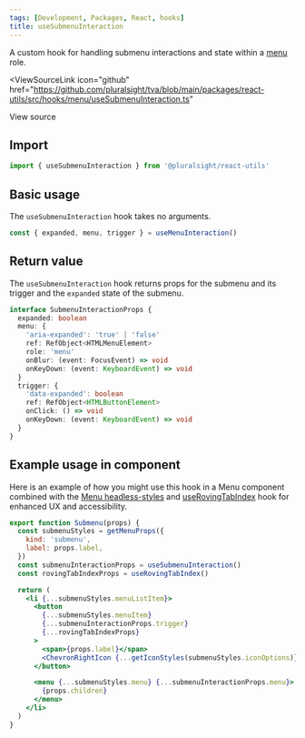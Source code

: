 ```yaml
---
tags: [Development, Packages, React, hooks]
title: useSubmenuInteraction
---
```



A custom hook for handling submenu interactions and state within a [menu](https://developer.mozilla.org/en-US/docs/Web/Accessibility/ARIA/Roles/menu_role) role.

<ViewSourceLink
  icon="github"
  href="https://github.com/pluralsight/tva/blob/main/packages/react-utils/src/hooks/menu/useSubmenuInteraction.ts"
>
  View source
</ViewSourceLink>

## Import

```javascript
import { useSubmenuInteraction } from '@pluralsight/react-utils'
```

## Basic usage

The `useSubmenuInteraction` hook takes no arguments.

```jsx
const { expanded, menu, trigger } = useMenuInteraction()
```

## Return value

The `useSubmenuInteraction` hook returns props for the submenu and its trigger and the `expanded` state of the submenu.

```typescript
interface SubmenuInteractionProps {
  expanded: boolean
  menu: {
    'aria-expanded': 'true' | 'false'
    ref: RefObject<HTMLMenuElement>
    role: 'menu'
    onBlur: (event: FocusEvent) => void
    onKeyDown: (event: KeyboardEvent) => void
  }
  trigger: {
    'data-expanded': boolean
    ref: RefObject<HTMLButtonElement>
    onClick: () => void
    onKeyDown: (event: KeyboardEvent) => void
  }
}
```

## Example usage in component

Here is an example of how you might use this hook in a Menu component combined with the [Menu headless-styles](../headless-styles/Menu.mdx) and [useRovingTabIndex](./use-roving-tabindex.mdx) hook for enhanced UX and accessibility.

```jsx {6,13,20}
export function Submenu(props) {
  const submenuStyles = getMenuProps({
    kind: 'submenu',
    label: props.label,
  })
  const submenuInteractionProps = useSubmenuInteraction()
  const rovingTabIndexProps = useRovingTabIndex()

  return (
    <li {...submenuStyles.menuListItem}>
      <button
        {...submenuStyles.menuItem}
        {...submenuInteractionProps.trigger}
        {...rovingTabIndexProps}
      >
        <span>{props.label}</span>
        <ChevronRightIcon {...getIconStyles(submenuStyles.iconOptions)} />
      </button>

      <menu {...submenuStyles.menu} {...submenuInteractionProps.menu}>
        {props.children}
      </menu>
    </li>
  )
}
```
